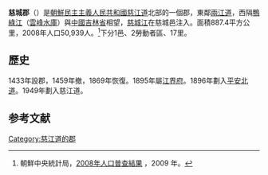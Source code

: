 {{Infobox Korean settlement
| context = north
| img = DPRK2006_Chagang-Chasong.PNG
|hangul=자성군
|hanja={{linktext|慈|城|郡}}
|rr=Jaseong-gun
|mr=Chasŏng-gun
| area_km2 = 887.4
|  pop = 50939
| popyear = 2008
|  divs = 1邑、2勞動者區、17里
}}
'''慈城郡'''（{{kor|諺=자성군|漢=慈城郡|羅=Jasŏng gun|f=y}}）是[[朝鮮民主主義人民共和國|朝鮮民主主義人民共和國]][[慈江道|慈江道]]北部的一個郡，東鄰[[兩江道|兩江道]]，西隔[[鴨綠江|鴨綠江]]（[[雲峰水庫|雲峰水庫]]）與[[中國|中國]][[吉林省|吉林省]]相望，[[慈城江|慈城江]]在慈城邑注入。面積887.4平方公里，2008年人口50,939人。<ref>朝鮮中央統計局，[http://unstats.un.org/unsd/demographic/sources/census/2010_PHC/North_Korea/Final%20national%20census%20report.pdf 2008年人口普查結果] {{webarchive|url=https://web.archive.org/web/20100331091148/http://unstats.un.org/unsd/demographic/sources/census/2010_PHC/North_Korea/Final%20national%20census%20report.pdf |date=2010-03-31 }}，2009 年。</ref>下分1邑、2勞動者區、17里。

==歷史==
1433年設郡，1459年撤，1869年恢復。1895年屬[[江界市|江界府]]。1896年劃入[[平安北道|平安北道]]。1949年劃入慈江道。

==参考文献==
<div class="references-small">
<references></references>
</div>

{{慈江道行政區劃}}

{{DEFAULTSORT:Jasong-gun}}
[[Category:慈江道的郡|Category:慈江道的郡]]
